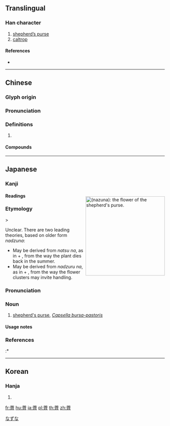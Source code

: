 {{character info/new}}
{{also|荠|萕}}
==Translingual==

===Han character===
{{Han char|rn=140|rad=艸|as=14|sn=20|four=44223|canj=TYX}}

# [[shepherd’s purse]]
# [[caltrop]]

====References====
* {{Han ref|kx=1063.080|dkj=32208|dj=1527.340|hdz=53315.110|uh=85BA|ud=34234|bh=C2C9|bd=49865}}

----

==Chinese==
{{zh-forms|s=荠}}

===Glyph origin===
{{Han etym}}

===Pronunciation===
{{zh-pron
|m=jì
|c=cai5,cai4
|h=pfs=
|md=
|mn=qz,xm,zz:chê/chî
|mn_note=chê - literary; chî - vernacular
|w=
|mc=y
|oc=y
|cat=
}}

===Definitions===
{{zh-hanzi}}

# {{rfdef|lang=zh}}

====Compounds====
{{zh-der|荸薺}}

----

==Japanese==

===Kanji===
<div style="float:right;">
{{wikipedia|lang=ja|ナズナ|薺}}
[[File:20130424Hirtentaeschel_Hockenheim.jpg|thumb|250px|{{lang|ja|薺}} (''nazuna''): the flower of the '''[[shepherd's purse]]'''.]]
{{wikipedia|Capsella_bursa-pastoris|Shepherd's purse}}
{{commonscat|Capsella_bursa-pastoris}}
</div>
{{ja-kanji|grade=|rs=艸14}}

====Readings====
{{ja-readings
|goon=[[ざい]] (zai), [[じ]] (ji)
|kanon=[[せい]] (sei), [[し]] (shi)
|kun=[[なずな]] (nazuna)
}}

===Etymology===
{{ja-kanjitab|なずな|yomi=kun}}
{{IPAchar|/nad͡zuna/}} > {{IPAchar|/nazuna/}}

Unclear. There are two leading theories, based on older form ''nadzuna'':
* May be derived from ''natsu na'', as in {{m|ja|夏|tr=natsu||summer}} + {{m|ja|無|tr=na||missing, gone}}, from the way the plant dies back in the summer.
* May be derived from ''nadzuru na'', as in {{m|ja|撫づる|tr=nadzuru||to pet, to pat, to stroke|pos=the {{m|ja|連体形|tr=rentaikei||attributive form}} of {{etyl|ojp|-}} verb {{m|ja|撫づ}} ''nadzu'', modern {{etyl|ja|-}} {{m|ja|撫でる}} ''naderu''}} + {{m|ja|菜|tr=na||edible greens}}, from the way the flower clusters may invite handling.

===Pronunciation===
{{ja-pron|yomi=kun|なずな|acc=0|acc_ref=NHK,DJR}}

===Noun===
{{ja-noun|なずな|ナズナ|hhira=なづな}}

# [[shepherd's purse]], ''[[Capsella bursa-pastoris]]''

====Usage notes====
{{U:ja:biology|ナズナ}}

===References===
<references/>
:* {{R:Kokugo Dai Jiten}}

[[Category:ja:Plants|なずな]]

----

==Korean==

===Hanja===
{{ko-hanja|hangeul=제|eumhun=|rv=je|mr=che|y=cey}}

# {{defn|lang=ko|sort=艸14}}

[[fr:薺]]
[[hu:薺]]
[[ja:薺]]
[[pl:薺]]
[[th:薺]]
[[zh:薺]]